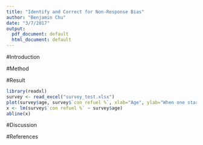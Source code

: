 ```yaml
---
title: "Identify and Correct for Non-Response Bias"
author: "Benjamin Chu"
date: "3/7/2017"
output:
  pdf_document: default
  html_document: default
---
```

#Introduction

#Method

#Result
```r
library(readxl)
survey <- read_excel("survey_test.xlsx")
plot(survey$age, survey$`con refuel %`, xlab="Age", ylab="When one starts considers refueling")
x <- lm(survey$`con refuel %` ~ survey$age)
abline(x)
```


#Discussion

#References
